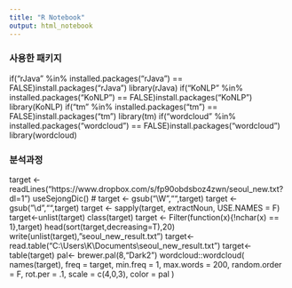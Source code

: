 ```yaml
---
title: "R Notebook"
output: html_notebook
---
```


### 사용한 패키지
if("rJava" %in% installed.packages("rJava") == FALSE)install.packages("rJava")
      library(rJava)
if("KoNLP" %in% installed.packages("KoNLP") == FALSE)install.packages("KoNLP")
library(KoNLP)
if("tm" %in% installed.packages("tm") == FALSE)install.packages("tm")
library(tm)
if("wordcloud" %in% installed.packages("wordcloud") == FALSE)install.packages("wordcloud")
library(wordcloud)

### 분석과정
target <- readLines("https://www.dropbox.com/s/fp90obdsboz4zwn/seoul_new.txt?dl=1")
useSejongDic()
# target <- gsub("\\W","",target) 
target <- gsub("\\d","",target) 
target <- sapply(target, extractNoun, USE.NAMES = F)
target<-unlist(target)
class(target)
target <- Filter(function(x){!nchar(x) == 1},target)
head(sort(target,decreasing=T),20)
write(unlist(target),"seoul_new_result.txt")
target<- read.table("C:\\Users\\K\\Documents\\seoul_new_result.txt")
target<- table(target)
pal<- brewer.pal(8,"Dark2")
wordcloud::wordcloud(
  names(target),
  freq = target,
  min.freq = 1,
  max.words = 200,
  random.order = F,
  rot.per = .1,
  scale = c(4,0,3),
  color = pal
)



